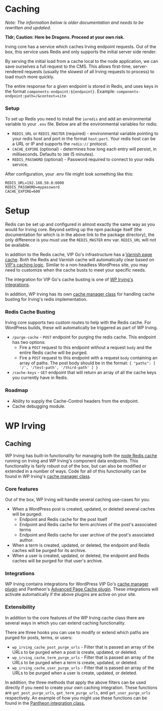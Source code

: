 <Meta title="Features|Caching" />

# Caching
_Note: The information below is older documentation and needs to be rewritten and updated._

__Tldr; Caution: Here be Dragons. Proceed at your own risk.__

Irving core has a service which caches Irving endpoint requests. Out of the box, this service uses Redis and only supports the initial server side render.

By serving the initial load from a cache local to the node application, we can save ourselves a full request to the CMS. This allows first-time, server-rendered requests (usually the slowest of all Irving requests to process) to load much more quickly.

The entire response for a given endpoint is stored in Redis, and uses keys in the format `components-endpoint:${endpoint}`. Example: `components-endpoint:path=/&context=site`

### Setup
To set up Redis you need to install the `ioredis` and add an environmental variable to your `.env` file. Below are all the environmental variables for redis:

* `REDIS_URL` or `REDIS_MASTER` (required) - environmental variable pointing to your redis host and port in the format `host:port`. Your redis host can be a URL or IP and supports the `redis://` protocol.
* `CACHE_EXPIRE` (optional) - determines how long each entry will persist, in milliseconds. Defaults to `300` (5 minutes).
* `REDIS_PASSWORD` (optional) - Password required to connect to your redis service.

After configuration, your .env file might look something like this:

```
REDIS_URL=192.168.50.8:6000
REDIS_PASSWORD=mypassword
CACHE_EXPIRE=600
```

# Setup
Redis can be set up and configured in almost exactly the same way as you would for Irving core. Beyond setting up the npm package itself (the documentation for which is in the above link to the package directory), the only difference is you _must_ use the `REDIS_MASTER` env var. `REDIS_URL` will not be available.

In addition to the Redis cache, VIP Go's infrastructure has a [Varnish page cache](https://wpvip.com/documentation/vip-go/caching-on-vip-go/#page-cache). Both the Redis and Varnish cache will automatically clear based on [VIP's caching logic](https://wpvip.com/documentation/vip-go/controlling-vip-go-page-cache/). Similar to a non-headless WordPress site, you may need to customize when the cache busts to meet your specific needs.

The integration for VIP Go's cache busting is one of [WP Irving's integrations](https://github.com/alleyinteractive/wp-irving/blob/main/inc/integrations/class-vip-go.php).

In addition, WP Irving has its own [cache manager class](https://github.com/alleyinteractive/wp-irving/blob/main/inc/class-cache.php) for handling cache busting for Irving's redis implementation.

### Redis Cache Busting
Irving core supports two custom routes to help with the Redis cache. For WordPress builds, these will automatically be triggered as part of WP Irving.

* `/purge-cache` - `POST` endpoint for purging the redis cache. This endpoint has two options:
  * Fire a `POST` request to this endpoint without a request `body` and the entire Redis cache will be purged.
  * Fire a `POST` request to this endpoint with a request `body` containing an array of paths. The post body should be in the format: `{ "paths": [ '/', '/test-path', '/third-path' ] }`
* `/cache-keys` - `GET` endpoint that will return an array of all the cache keys you currently have in Redis.

### Roadmap
* Ability to supply the Cache-Control headers from the endpoint.
* Cache debugging module.


# WP Irving

## Caching
WP Irving has built-in functionality for managing both the [node Redis cache](https://github.com/alleyinteractive/irving/wiki/Caching) running on Irving and WP Irving's component data endpoints. This functionality is fairly robust out of the box, but can also be modified or extended in a number of ways. Code for all of this functionality can be found in WP Irving's [cache manager class](https://github.com/alleyinteractive/wp-irving/blob/main/inc/class-cache.php).

### Core features
Out of the box, WP Irving will handle several caching use-cases for you:
* When a WordPress post is created, updated, or deleted several caches will be purged:
  * Endpoint and Redis cache for the post itself
  * Endpoint and Redis cache for term archives of the post's associated terms
  * Endpoint and Redis cache for user archive of the post's associated author.
* When a term is created, updated, or deleted, the endpoint and Redis caches will be purged for its archive.
* When a user is created, updated, or deleted, the endpoint and Redis caches will be purged for that user's archive.

### Integrations
WP Irving contains integrations for WordPress VIP Go's [cache manager plugin](https://github.com/Automattic/vip-go-mu-plugins-built/tree/master/vip-cache-manager) and Pantheon's [Advanced Page Cache plugin](https://github.com/pantheon-systems/pantheon-advanced-page-cache). These integrations will activate automatically if the above plugins are active on your site.

### Extensibility
In addition to the core features of the WP Irving cache class there are several ways in which you can extend caching functionality.

There are three hooks you can use to modify or extend which paths are purged for posts, terms, or users:
* `wp_irving_cache_post_purge_urls` - Filter that is passed an array of the URLs to be purged when a post is create, updated, or deleted.
* `wp_irving_cache_term_purge_urls` - Filter that is passed an array of the URLs to be purged when a term is create, updated, or deleted.
* `wp_irving_cache_user_purge_urls` - Filter that is passed an array of the URLs to be purged when a user is create, updated, or deleted.

In addition, the three methods that apply the above filters can be used directly if you need to create your own caching integration. These functions are `get_post_purge_urls`, `get_term_purge_urls`, and `get_user_purge_urls` respectively. An example of how you might use these functions can be found in the [Pantheon integration class.](https://github.com/alleyinteractive/wp-irving/blob/main/inc/integrations/class-pantheon.php)